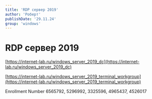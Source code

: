```yaml
---
title: 'RDP сервер 2019'
author: 'Роберт'
publishDate: '29.11.24'
group: 'windows'
---
```


# RDP сервер 2019

[https://internet-lab.ru/windows_server_2019_dc](https://internet-lab.ru/windows_server_2019_dc)

[https://internet-lab.ru/windows_server_2019_terminal_workgroup](https://internet-lab.ru/windows_server_2019_terminal_workgroup)

Enrollment Number 6565792, 5296992, 3325596, 4965437, 4526017
